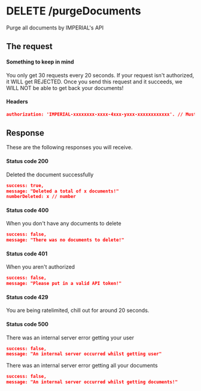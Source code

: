 # DELETE /purgeDocuments

Purge all documents by IMPERIAL's API

## The request


#### Something to keep in mind

<Callout>You only get 30 requests every 20 seconds.</Callout>
<Callout>If your request isn't authorized, it WILL get REJECTED.</Callout>
<Callout>Once you send this request and it succeeds, we WILL NOT be able to get back your documents!</Callout>

#### Headers

```json
authorization: 'IMPERIAL-xxxxxxxx-xxxx-4xxx-yxxx-xxxxxxxxxxxx'. // Must be a string. (Default: null)
```

## Response

These are the following responses you will receive.

#### Status code 200

Deleted the document successfully

```json
success: true,
message: "Deleted a total of x documents!"
numberDeleted: x // number
```

#### Status code 400

When you don't have any documents to delete

```json
success: false,
message: "There was no documents to delete!"
```

#### Status code 401

When you aren't authorized

```json
success: false,
message: "Please put in a valid API token!"
```

#### Status code 429

You are being ratelimited, chill out for around 20 seconds.

#### Status code 500

There was an internal server error getting your user

```json
success: false,
message: "An internal server occurred whilst getting user"
```


There was an internal server error getting all your documents

```json
success: false,
message: "An internal server occurred whilst getting documents!"
```
